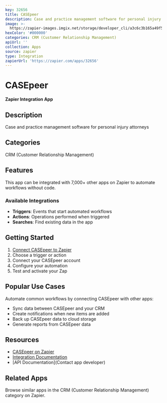 ```yaml
---
key: 32656
title: CASEpeer
description: Case and practice management software for personal injury attorneys
image: >-
  https://zapier-images.imgix.net/storage/developer_cli/a3c6c3b165a49f5c47cda52b2a454a9a.png?auto=format%2Ccompress&ixlib=python-3.0.0&q=50
hexColor: '#000000'
categories: CRM (Customer Relationship Management)
apiUrl: ''
collection: Apps
source: zapier
type: Integration
zapierUrl: 'https://zapier.com/apps/32656'
---
```

# CASEpeer

**Zapier Integration App**

## Description

Case and practice management software for personal injury attorneys

## Categories

CRM (Customer Relationship Management)

## Features

This app can be integrated with 7,000+ other apps on Zapier to automate workflows without code.

### Available Integrations

- **Triggers**: Events that start automated workflows
- **Actions**: Operations performed when triggered
- **Searches**: Find existing data in the app

## Getting Started

1. [Connect CASEpeer to Zapier](https://zapier.com/apps/32656)
2. Choose a trigger or action
3. Connect your CASEpeer account
4. Configure your automation
5. Test and activate your Zap

## Popular Use Cases

Automate common workflows by connecting CASEpeer with other apps:

- Sync data between CASEpeer and your CRM
- Create notifications when new items are added
- Back up CASEpeer data to cloud storage
- Generate reports from CASEpeer data

## Resources

- [CASEpeer on Zapier](https://zapier.com/apps/32656)
- [Integration Documentation](https://zapier.com/apps/32656/integrations)
- [API Documentation](Contact app developer)

## Related Apps

Browse similar apps in the CRM (Customer Relationship Management) category on Zapier.
